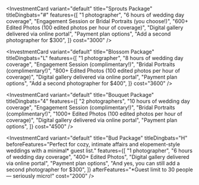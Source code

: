 <InvestmentCard
  variant="default"
  title="Sprouts Package"
  titleDingbats="#"
  features={[
    "1 photographer",
    "6 hours of wedding day coverage",
    "Engagement Session or Bridal Portraits (you choose!)",
    "600+ Edited Photos (100 edited photos per hour of coverage)",
    "Digital gallery delivered via online portal",
    "Payment plan options",
    "Add a second photographer for $300",
  ]}
  cost="3000"
/>

<InvestmentCard
  variant="default"
  title="Blossom Package"
  titleDingbats="L"
  features={[
    "1 photographer",
    "8 hours of wedding day coverage",
    "Engagement Session (complimentary!)",
    "Bridal Portraits (complimentary!)",
    "800+ Edited Photos (100 edited photos per hour of coverage)",
    "Digital gallery delivered via online portal",
    "Payment plan options",
    "Add a second photographer for $400",
  ]}
  cost="3600"
/>

<InvestmentCard
  variant="default"
  title="Bouquet Package"
  titleDingbats="4"
  features={[
    "2 photographers",
    "10 hours of wedding day coverage",
    "Engagement Session (complimentary!)",
    "Bridal Portraits (complimentary!)",
    "1000+ Edited Photos (100 edited photos per hour of coverage)",
    "Digital gallery delivered via online portal",
    "Payment plan options",
  ]}
  cost="4500"
/>

<InvestmentCard
  variant="default"
  title="Bud Package"
  titleDingbats="H"
  beforeFeatures="Perfect for cozy, intimate affairs and elopement-style weddings with a minimal* guest list."
  features={[
    "1 photographer",
    "6 hours of wedding day coverage",
    "400+ Edited Photos",
    "Digital gallery delivered via online portal",
    "Payment plan options",
    "And yes, you can still add a second photographer for $300",
  ]}
  afterFeatures="*Guest limit to 30 people — seriously micro!"
  cost="2000"
/>
